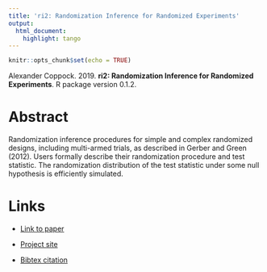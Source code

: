 ```yaml
---
title: 'ri2: Randomization Inference for Randomized Experiments'
output:
  html_document:
    highlight: tango
---
```


```r
knitr::opts_chunk$set(echo = TRUE)
```

Alexander Coppock. 2019. <b>ri2: Randomization Inference for Randomized Experiments</b>. R package version 0.1.2.

# Abstract
Randomization inference procedures for simple and complex randomized designs, including multi-armed trials, as described in Gerber and Green (2012). Users formally describe their randomization procedure and test statistic. The randomization distribution of the test statistic under some null hypothesis is efficiently simulated.

# Links
 - <a href='coppock_2019c.pdf' target='_blank'>Link to paper</a>
 - <a href='http://alexandercoppock.com/ri2/'target='_blank'>Project site</a>


 - <a href='coppock_2019c.txt'target='_blank'>Bibtex citation</a>

